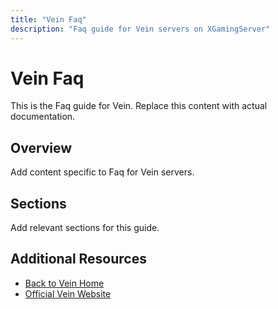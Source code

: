 ```yaml
---
title: "Vein Faq"
description: "Faq guide for Vein servers on XGamingServer"
---
```


# Vein Faq

This is the Faq guide for Vein. Replace this content with actual documentation.

## Overview

Add content specific to Faq for Vein servers.

## Sections

Add relevant sections for this guide.

## Additional Resources

- [Back to Vein Home](./index)
- [Official Vein Website](https://example.com)
